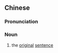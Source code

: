==Chinese==
{{zh-forms}}

===Pronunciation===
{{zh-pron
|m=yuánjù
|cat=n
}}

===Noun===
{{zh-noun}}

# the [[original]] [[sentence]]